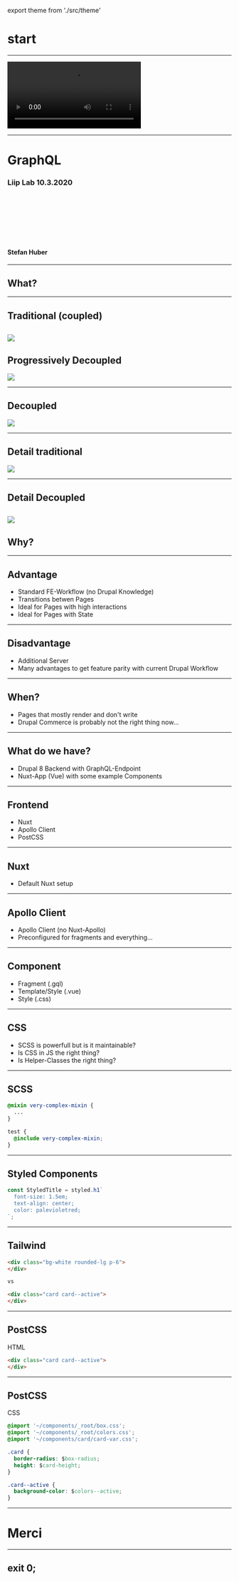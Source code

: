 export theme from './src/theme'





<Head>
  <title>GraphQL</title>
  <link href="https://fonts.googleapis.com/css?family=Work+Sans:400,700,900" rel="stylesheet" />
  <link href="./styles.css" rel="stylesheet" />
</Head>


# start
---


<Video
  loop={true}
  src="https://cdn.rawgit.com/signalwerk/talk.dock18.2018/add5d516/intro/intro.mp4"
/>

---

# GraphQL
### Liip Lab 10.3.2020

<br/>
<br/>
<br/>
<br/>
<br/>
<br/>

#### Stefan Huber
---
## What?
---


## Traditional (coupled)

![](https://cdn.jsdelivr.net/gh/signalwerk/talk.graphql@a162d6e2eb43b661e33c45a58eb4e50739d7db88/img/traditional.svg)
---


## Progressively Decoupled


![](https://cdn.jsdelivr.net/gh/signalwerk/talk.graphql@a162d6e2eb43b661e33c45a58eb4e50739d7db88/img/progressive-decouple.svg)

---




## Decoupled


![](https://cdn.jsdelivr.net/gh/signalwerk/talk.graphql@a162d6e2eb43b661e33c45a58eb4e50739d7db88/img/decouple.svg)


---


## Detail traditional

![](https://cdn.jsdelivr.net/gh/signalwerk/talk.graphql@a162d6e2eb43b661e33c45a58eb4e50739d7db88/img/traditional-html.svg)

---


## Detail Decoupled


![](https://cdn.jsdelivr.net/gh/signalwerk/talk.graphql@a162d6e2eb43b661e33c45a58eb4e50739d7db88/img/graphql.svg)
---
## Why?

---
## Advantage
* Standard FE-Workflow (no Drupal Knowledge)
* Transitions betwen Pages
* Ideal for Pages with high interactions
* Ideal for Pages with State
---
## Disadvantage

* Additional Server
* Many advantages to get feature parity with current Drupal Workflow

---

## When?

* Pages that mostly render and don't write
* Drupal Commerce is probably not the right thing now...
---

## What do we have?

* Drupal 8 Backend with GraphQL-Endpoint
* Nuxt-App (Vue) with some example Components

---
## Frontend

* Nuxt
* Apollo Client
* PostCSS

---
## Nuxt

* Default Nuxt setup

---
## Apollo Client

* Apollo Client (no Nuxt-Apollo)
* Preconfigured for fragments and everything...
---
## Component

* Fragment (.gql)
* Template/Style (.vue)
* Style (.css)

---
## CSS

* SCSS is powerfull but is it maintainable?
* Is CSS in JS the right thing?
* Is Helper-Classes the right thing?
---
## SCSS

```scss
@mixin very-complex-mixin {
  ...
}

test {
  @include very-complex-mixin;
}
```
---
## Styled Components

```js
const StyledTitle = styled.h1`
  font-size: 1.5em;
  text-align: center;
  color: palevioletred;
`;
```
---
## Tailwind

```html
<div class="bg-white rounded-lg p-6">
</div>

vs

<div class="card card--active">
</div>
```
---
## PostCSS

HTML
```html
<div class="card card--active">
</div>
```
---
## PostCSS

CSS

```css
@import '~/components/_root/box.css';
@import '~/components/_root/colors.css';
@import '~/components/card/card-var.css';

.card {
  border-radius: $box-radius;
  height: $card-height;
}

.card--active {
  background-color: $colors--active;
}
```


---
# Merci
---



## exit 0;
